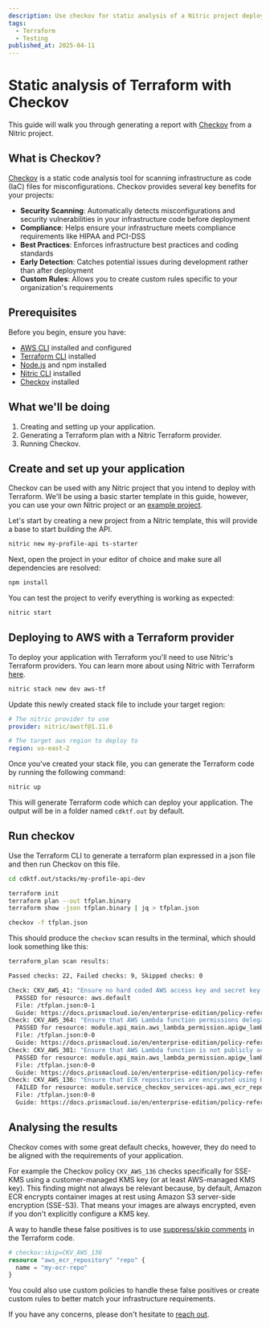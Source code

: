 ```yaml
---
description: Use checkov for static analysis of a Nitric project deployed with Terraform
tags:
  - Terraform
  - Testing
published_at: 2025-04-11
---
```


# Static analysis of Terraform with Checkov

This guide will walk you through generating a report with [Checkov](https://www.checkov.io/) from a Nitric project.

## What is Checkov?

[Checkov](https://www.checkov.io/) is a static code analysis tool for scanning infrastructure as code (IaC) files for misconfigurations. Checkov provides several key benefits for your projects:

- **Security Scanning**: Automatically detects misconfigurations and security vulnerabilities in your infrastructure code before deployment
- **Compliance**: Helps ensure your infrastructure meets compliance requirements like HIPAA and PCI-DSS
- **Best Practices**: Enforces infrastructure best practices and coding standards
- **Early Detection**: Catches potential issues during development rather than after deployment
- **Custom Rules**: Allows you to create custom rules specific to your organization's requirements

## Prerequisites

Before you begin, ensure you have:

- [AWS CLI](https://aws.amazon.com/cli/) installed and configured
- [Terraform CLI](https://www.terraform.io/downloads.html) installed
- [Node.js](https://nodejs.org/) and npm installed
- [Nitric CLI](https://docs.nitric.io/cli/installation) installed
- [Checkov](https://www.checkov.io/2.Basics/Installing%20Checkov.html) installed

## What we'll be doing

1. Creating and setting up your application.
2. Generating a Terraform plan with a Nitric Terraform provider.
3. Running Checkov.

## Create and set up your application

Checkov can be used with any Nitric project that you intend to deploy with Terraform. We'll be using a basic starter template in this guide, however, you can use your own Nitric project or an [example project](https://github.com/nitrictech/examples).

Let's start by creating a new project from a Nitric template, this will provide a base to start building the API.

```bash
nitric new my-profile-api ts-starter
```

Next, open the project in your editor of choice and make sure all dependencies are resolved:

```bash
npm install
```

You can test the project to verify everything is working as expected:

```bash
nitric start
```

## Deploying to AWS with a Terraform provider

To deploy your application with Terraform you'll need to use Nitric's Terraform providers. You can learn more about using Nitric with Terraform [here](/providers/terraform).

```bash
nitric stack new dev aws-tf
```

Update this newly created stack file to include your target region:

```yaml title:nitric.dev.yaml
# The nitric provider to use
provider: nitric/awstf@1.11.6

# The target aws region to deploy to
region: us-east-2
```

Once you've created your stack file, you can generate the Terraform code by running the following command:

```bash
nitric up
```

This will generate Terraform code which can deploy your application. The output will be in a folder named `cdktf.out` by default.

## Run checkov

Use the Terraform CLI to generate a terraform plan expressed in a json file and then run Checkov on this file.

```bash
cd cdktf.out/stacks/my-profile-api-dev

terraform init
terraform plan --out tfplan.binary
terraform show -json tfplan.binary | jq > tfplan.json

checkov -f tfplan.json
```

This should produce the `checkov` scan results in the terminal, which should look something like this:

```bash
terraform_plan scan results:

Passed checks: 22, Failed checks: 9, Skipped checks: 0

Check: CKV_AWS_41: "Ensure no hard coded AWS access key and secret key exists in provider"
  PASSED for resource: aws.default
  File: /tfplan.json:0-1
  Guide: https://docs.prismacloud.io/en/enterprise-edition/policy-reference/aws-policies/secrets-policies/bc-aws-secrets-5
Check: CKV_AWS_364: "Ensure that AWS Lambda function permissions delegated to AWS services are limited by SourceArn or SourceAccount"
  PASSED for resource: module.api_main.aws_lambda_permission.apigw_lambda["checkov_services-api"]
  File: /tfplan.json:0-0
  Guide: https://docs.prismacloud.io/en/enterprise-edition/policy-reference/aws-policies/aws-iam-policies/bc-aws-364
Check: CKV_AWS_301: "Ensure that AWS Lambda function is not publicly accessible"
  PASSED for resource: module.api_main.aws_lambda_permission.apigw_lambda["checkov_services-api"]
  File: /tfplan.json:0-0
  Guide: https://docs.prismacloud.io/en/enterprise-edition/policy-reference/aws-policies/aws-general-policies/bc-aws-301
Check: CKV_AWS_136: "Ensure that ECR repositories are encrypted using KMS"
  FAILED for resource: module.service_checkov_services-api.aws_ecr_repository.repo
  File: /tfplan.json:0-0
  Guide: https://docs.prismacloud.io/en/enterprise-edition/policy-reference/aws-policies/aws-general-policies/ensure-that-ecr-repositories-are-encrypted
```

## Analysing the results

Checkov comes with some great default checks, however, they do need to be aligned with the requirements of your application.

For example the Checkov policy `CKV_AWS_136` checks specifically for SSE-KMS using a customer-managed KMS key (or at least AWS-managed KMS key). This finding might not always be relevant because, by default, Amazon ECR encrypts container images at rest using Amazon S3 server-side encryption (SSE-S3). That means your images are always encrypted, even if you don't explicitly configure a KMS key.

A way to handle these false positives is to use [suppress/skip comments](https://www.checkov.io/2.Basics/Suppressing%20and%20Skipping%20Policies.html) in the Terraform code.

```terraform
# checkov:skip=CKV_AWS_136
resource "aws_ecr_repository" "repo" {
  name = "my-ecr-repo"
}
```

You could also use custom policies to handle these false positives or create custom rules to better match your infrastructure requirements.

If you have any concerns, please don't hesitate to [reach out](https://nitric.io/chat).
